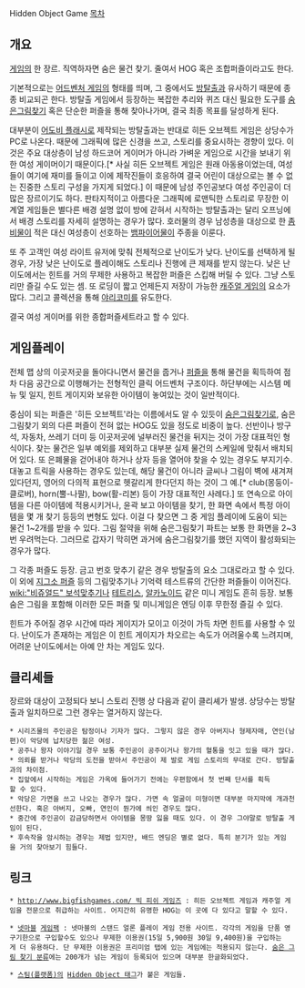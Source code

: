 Hidden Object Game
[[목차]]

== 개요 ==
[[게임]]의 한 장르. 직역하자면 숨은 물건 찾기. 줄여서 HOG 혹은 조합퍼즐이라고도 한다.

기본적으로는 [[어드벤처 게임]]의 형태를 띄며, 그 중에서도 [[방탈출]]과 유사하기 때문에 종종 비교되곤 한다. 방탈출 게임에서 등장하는 복잡한 추리와 퀴즈 대신 필요한 도구를 [[숨은그림찾기]] 혹은 단순한 퍼즐을 통해 찾아나가며, 결국 최종 목표를 달성하게 된다.

대부분이 [[어도비 플래시]]로 제작되는 방탈출과는 반대로 히든 오브젝트 게임은 상당수가 PC로 나온다. 때문에 그래픽에 많은 신경을 쓰고, 스토리를 중요시하는 경향이 있다. 이것은 주요 대상층이 남성 하드코어 게이머가 아니라 가벼운 게임으로 시간을 보내기 위한 여성 게이머이기 때문이다.[* 사실 히든 오브젝트 게임은 원래 아동용이었는데, 여성들이 여기에 재미를 들이고 이에 제작진들이 호응하여 결국 어린이 대상으로는 볼 수 없는 진중한 스토리 구성을 가지게 되었다.] 이 때문에 남성 주인공보다 여성 주인공이 더 많은 장르이기도 하다. 판타지적이고 아름다운 그래픽에 로맨틱한 스토리로 무장한 이 계열 게임들은 별다른 배경 설명 없이 방에 갇혀서 시작하는 방탈출과는 달리 오프닝에서 배경 스토리를 자세히 설명하는 경우가 많다. 호러물의 경우 남성층을 대상으로 한 [[좀비]]물이 적은 대신 여성층이 선호하는 [[뱀파이어]]물이 주종을 이룬다. 

또 주 고객인 여성 라이트 유저에 맞춰 전체적으로 난이도가 낮다. 난이도를 선택하게 될 경우, 가장 낮은 난이도로 플레이해도 스토리나 진행에 큰 제재를 받지 않는다. 낮은 난이도에서는 힌트를 거의 무제한 사용하고 복잡한 퍼즐은 스킵해 버릴 수 있다. 그냥 스토리만 즐길 수도 있는 셈. 또 로딩이 짧고 언제든지 저장이 가능한 [[캐주얼 게임]]의 요소가 많다. 그리고 콜렉션을 통해 [[야리코미]]를 유도한다.

결국 여성 게이머를 위한 종합퍼즐세트라고 할 수 있다.

== 게임플레이 ==
전체 맵 상의 이곳저곳을 돌아다니면서 물건을 줍거나 [[퍼즐]]을 통해 물건을 획득하여 점차 다음 공간으로 이행해가는 전형적인 클릭 어드벤처 구조이다. 하단부에는 시스템 메뉴 및 일지, 힌트 게이지와 보유한 아이템이 놓여있는 것이 일반적이다.

중심이 되는 퍼즐은 '히든 오브젝트'라는 이름에서도 알 수 있듯이 [[숨은그림찾기]]로, 숨은그림찾기 외의 다른 퍼즐이 전혀 없는 HOG도 있을 정도로 비중이 높다. 선반이나 방구석, 자동차, 쓰레기 더미 등 이곳저곳에 널부러진 물건을 뒤지는 것이 가장 대표적인 형식이다. 찾는 물건은 일부 예외를 제외하고 대부분 실제 물건의 스케일에 맞춰서 배치되어 있다. 또 은폐물을 걷어내야 하거나 상자 등을 열어야 찾을 수 있는 경우도 부지기수. 대놓고 트릭을 사용하는 경우도 있는데, 해당 물건이 아니라 글씨나 그림이 벽에 새겨져 있다던지, 영어의 다의적 표현으로 헷갈리게 한다던지 하는 것이 그 예.[* club(몽둥이-클로버), horn(뿔-나팔), bow(활-리본) 등이 가장 대표적인 사례다.] 또 연속으로 아이템을 다른 아이템에 적용시키거나, 윤곽 보고 아이템을 찾기, 한 화면 속에서 특정 아이템을 몇 개 찾기 등등의 변형도 있다. 이걸 다 찾으면 그 중 게임 플레이에 도움이 되는 물건 1~2개를 받을 수 있다. 그림 절약을 위해 숨은그림찾기 파트는 보통 한 화면을 2~3번 우려먹는다. 그러므로 갑자기 막히면 과거에 숨은그림찾기를 했던 지역이 활성화되는 경우가 많다.

그 각종 퍼즐도 등장. 금고 번호 맞추기 같은 경우 방탈출의 요소 그대로라고 할 수 있다. 이 외에 [[지그소 퍼즐]] 등의 그림맞추기나 기억력 테스트류의 간단한 퍼즐들이 이어진다. [[wiki:"비쥬얼드" 보석맞추기]]나 [[테트리스]], [[알카노이드]] 같은 미니 게임도 흔히 등장. 보통 숨은 그림을 포함해 이러한 모든 퍼즐 및 미니게임은 엔딩 이후 무한정 즐길 수 있다.

힌트가 주어질 경우 시간에 따라 게이지가 모이고 이것이 가득 차면 힌트를 사용할 수 있다. 난이도가 존재하는 게임은 이 힌트 게이지가 차오르는 속도가 어려울수록 느려지며, 어려운 난이도에서는 아예 안 차는 게임도 있다.

== 클리셰들 ==
장르와 대상이 고정되다 보니 스토리 진행 상 다음과 같이 클리셰가 발생. 상당수는 방탈출과 일치하므로 그런 경우는 열거하지 않는다.

 * 시리즈물의 주인공은 탐정이나 기자가 많다. 그렇지 않은 경우 아버지나 형제자매, 연인(남편)이 악당에 납치당한 젊은 여성.
 * 공주나 왕자 이야기일 경우 보통 주인공이 공주이거나 왕가의 혈통을 잇고 있을 때가 많다.
 * 의뢰를 받거나 악당의 도전을 받아서 주인공이 제 발로 게임 스토리의 무대로 간다. 방탈출과의 차이점.
 * 집앞에서 시작하는 게임은 가옥에 들어가기 전에는 우편함에서 첫 번째 단서를 획득할 수 있다.
 * 악당은 가면을 쓰고 나오는 경우가 많다. 가면 속 얼굴이 미형이면 대부분 마지막에 개과천선한다. 혹은 아버지, 오빠, 연인이 뭔가에 씌인 경우도 많다.
 * 중간에 주인공이 감금당하면서 아이템을 몽땅 잃을 때도 있다. 이 경우 그야말로 방탈출 게임이 된다.
 * 후속작을 암시하는 경우는 제법 있지만, 배드 엔딩은 별로 없다. 특히 분기가 있는 게임을 거의 찾아보기 힘들다.

== 링크 ==
 * [[http://www.bigfishgames.com/ 빅 피쉬 게임즈]] : 히든 오브젝트 게임과 캐주얼 게임을 전문으로 취급하는 사이트. 어지간히 유명한 HOG는 이 곳에 다 있다고 말할 수 있다. 

 * [[넷마블]] [http://gamepack.netmarble.net/ 게임팩] : 넷마블의 스탠드 얼론 플레이 게임 전용 사이트. 각각의 게임을 단품 영구기한으로 구입할수도 있으나 무제한 이용권(15일 5,900원 30일 9,400원)을 구입하는게 더 유용하다. 단 무제한 이용권은 프리미엄 탭에 있는 게임에는 적용되지 않는다. [http://gamepack.netmarble.net/gamepack/game_list.html?gubun=pic 숨은 그림 찾기 분류]에는 200개가 넘는 게임이 등록되어 있으며 대부분 한글화되었다.

 * [[스팀(플랫폼)]]의 [http://store.steampowered.com/tag/ko/Hidden%20Object/#p=0&tab=NewReleases Hidden Object 태그]가 붙은 게임들.
